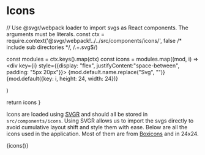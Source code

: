 
<Meta title="Icons" />

# Icons

  // Use @svgr/webpack loader to import svgs as React components. The arguments must be literals.
  const ctx = require.context('@svgr/webpack!../../src/components/icons/', false /* include sub directories */, /.+\.svg$/)
  
  const modules = ctx.keys().map(ctx)
  const icons = modules.map((mod, i) => <div key={i} style={{display: "flex", justifyContent:"space-between", padding: "5px 20px"}}>
  {mod.default.name.replace("Svg", "")}
  {mod.default({key: i, height: 24, width: 24})}
  </div>)

return icons
}

Icons are loaded using [SVGR](https://react-svgr.com/docs/webpack/) and should all be stored in `src/components/icons`.
Using SVGR allows us to import the svgs directly to avoid cumulative layout shift and style them with ease.
Below are all the icons used in the application. Most of them are from [Boxicons](https://boxicons.com/) and in 24x24.

<div
  style={{
    display: 'grid',
    gridTemplateColumns: '1fr 1fr 1fr 1fr',
    gap: '3rem'
  }}
>
  {icons()}
</div>
